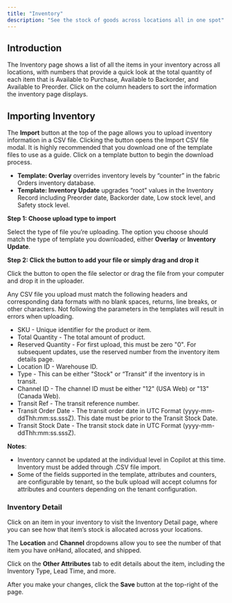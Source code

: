 ```yaml
---
title: "Inventory"
description: "See the stock of goods across locations all in one spot"
---
```


## Introduction

The Inventory page shows a list of all the items in your inventory across all locations, with numbers that provide a quick look at the total quantity of each item that is Available to Purchase, Available to Backorder, and Available to Preorder. Click on the column headers to sort the information the inventory page displays.

## Importing Inventory

The **Import** button at the top of the page allows you to upload inventory information in a CSV file. Clicking the button opens the Import CSV file modal. It is highly recommended that you download one of the template files to use as a guide. Click on a template button to begin the download process.

* **Template: Overlay** overrides inventory levels by “counter” in the fabric Orders inventory database.
* **Template: Inventory Update** upgrades “root” values in the Inventory Record including Preorder date, Backorder date, Low stock level, and Safety stock level.

**Step 1: Choose upload type to import**

Select the type of file you’re uploading. The option you choose should match the type of template you downloaded, either **Overlay** or **Inventory Update**.

**Step 2: Click the button to add your file or simply drag and drop it**

Click the button to open the file selector or drag the file from your computer and drop it in the uploader.

Any CSV file you upload must match the following headers and corresponding data formats with no blank spaces, returns, line breaks, or other characters. Not following the parameters in the templates will result in errors when uploading. 

* SKU - Unique identifier for the product or item.
* Total Quantity - The total amount of product.
* Reserved Quantity - For first upload, this must be zero "0". For subsequent updates, use the reserved number from the inventory item details page.
* Location ID - Warehouse ID.
* Type - This can be either "Stock" or “Transit” if the inventory is in transit.
* Channel ID - The channel ID must be either "12" (USA Web) or "13" (Canada Web).
* Transit Ref - The transit reference number.
* Transit Order Date - The transit order date in UTC Format (yyyy-mm-ddThh:mm:ss.sssZ). This date must be prior to the Transit Stock Date.
* Transit Stock Date - The transit stock date in UTC Format (yyyy-mm-ddThh:mm:ss.sssZ).

**Notes**:

* Inventory cannot be updated at the individual level in Copilot at this time. Inventory must be added through .CSV file import.
* Some of the fields supported in the template, attributes and counters, are configurable by tenant, so the bulk upload will accept columns for attributes and counters depending on the tenant configuration.

### Inventory Detail

Click on an item in your inventory to visit the Inventory Detail page, where you can see how that item’s stock is allocated across your locations.

The **Location** and **Channel** dropdowns allow you to see the number of that item you have onHand, allocated, and shipped.

Click on the **Other Attributes** tab to edit details about the item, including the Inventory Type, Lead Time, and more. 

After you make your changes, click the **Save** button at the top-right of the page.